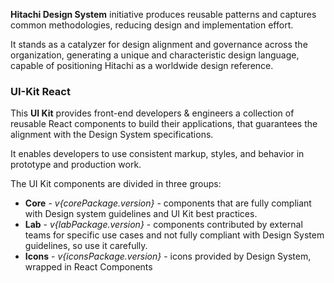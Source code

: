 

<Meta title="Get Started/Introduction" />

**Hitachi Design System** initiative produces reusable patterns and captures common methodologies, reducing design and implementation effort.

It stands as a catalyzer for design alignment and governance across the  organization, generating a unique and characteristic design language, capable of positioning Hitachi as a worldwide design reference.

### UI-Kit React

This **UI Kit** provides front-end developers & engineers a collection of reusable React components to build their applications, that guarantees the alignment with the Design System specifications.

It enables developers to use consistent markup, styles, and behavior in prototype and production work.

The UI Kit components are divided in three groups:
<ul>
 <li><strong>Core</strong> - <em>v{corePackage.version}</em> - components that are fully compliant with Design system guidelines and UI Kit best practices.</li>
 <li><strong>Lab</strong> - <em>v{labPackage.version}</em> - components contributed by external teams for specific use cases and not fully compliant with Design System guidelines, so use it carefully.</li>
 <li><strong>Icons</strong> - <em>v{iconsPackage.version}</em> - icons provided by Design System, wrapped in React Components</li>
</ul>